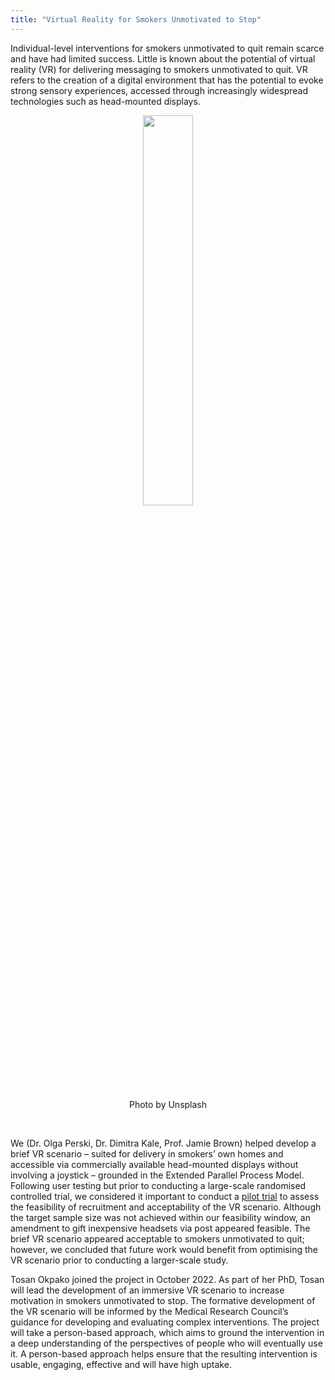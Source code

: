 ```yaml
---
title: "Virtual Reality for Smokers Unmotivated to Stop"
---
```

Individual-level interventions for smokers unmotivated to quit remain scarce and have had limited success. Little is known about the potential of virtual reality (VR) for delivering messaging to smokers unmotivated to quit. VR refers to the creation of a digital environment that has the potential to evoke strong sensory experiences, accessed through increasingly widespread technologies such as head-mounted displays.

<center>![](vr.jpg){width=40%}

<figcaption>Photo by Unsplash</figcaption></center><br>

We (Dr. Olga Perski, Dr. Dimitra Kale, Prof. Jamie Brown) helped develop a brief VR scenario – suited for delivery in smokers’ own homes and accessible via commercially available head-mounted displays without involving a joystick – grounded in the Extended Parallel Process Model. Following user testing but prior to conducting a large-scale randomised controlled trial, we considered it important to conduct a <a href="https://journals.plos.org/digitalhealth/article/comments?id=10.1371/journal.pdig.0000060">pilot trial</a> to assess the feasibility of recruitment and acceptability of the VR scenario. Although the target sample size was not achieved within our feasibility window, an amendment to gift inexpensive headsets via post appeared feasible. The brief VR scenario appeared acceptable to smokers unmotivated to quit; however, we concluded that future work would benefit from optimising the VR scenario prior to conducting a larger-scale study.

Tosan Okpako joined the project in October 2022. As part of her PhD, Tosan will lead the development of an immersive VR scenario to increase motivation in smokers unmotivated to stop. The formative development of the VR scenario will be informed by the Medical Research Council’s guidance for developing and evaluating complex interventions. The project will take a person-based approach, which aims to ground the intervention in a deep understanding of the perspectives of people who will eventually use it. A person-based approach helps ensure that the resulting intervention is usable, engaging, effective and will have high uptake.
